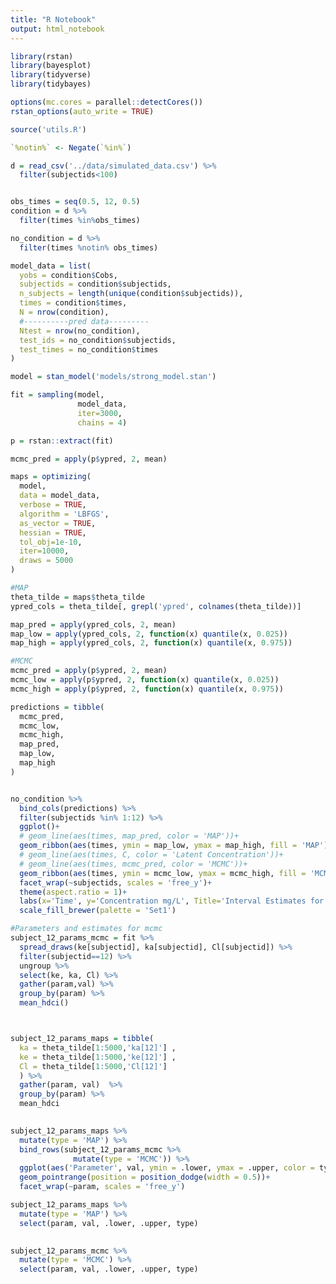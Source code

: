 ```yaml
---
title: "R Notebook"
output: html_notebook
---
```


```r
library(rstan)
library(bayesplot)
library(tidyverse)
library(tidybayes)

options(mc.cores = parallel::detectCores())
rstan_options(auto_write = TRUE)

source('utils.R')

`%notin%` <- Negate(`%in%`)

```

```r
d = read_csv('../data/simulated_data.csv') %>%
  filter(subjectids<100)


obs_times = seq(0.5, 12, 0.5)
condition = d %>% 
  filter(times %in%obs_times)

no_condition = d %>% 
  filter(times %notin% obs_times)

model_data = list(
  yobs = condition$Cobs,
  subjectids = condition$subjectids,
  n_subjects = length(unique(condition$subjectids)),
  times = condition$times,
  N = nrow(condition),
  #----------pred data---------
  Ntest = nrow(no_condition),
  test_ids = no_condition$subjectids,
  test_times = no_condition$times
)

```

```r

model = stan_model('models/strong_model.stan')

fit = sampling(model,
               model_data,
               iter=3000,
               chains = 4)

p = rstan::extract(fit)

mcmc_pred = apply(p$ypred, 2, mean)

```


```r
maps = optimizing(
  model,
  data = model_data,
  verbose = TRUE,
  algorithm = 'LBFGS',
  as_vector = TRUE,
  hessian = TRUE,
  tol_obj=1e-10,
  iter=10000,
  draws = 5000
)

```

```r

#MAP
theta_tilde = maps$theta_tilde
ypred_cols = theta_tilde[, grepl('ypred', colnames(theta_tilde))]

map_pred = apply(ypred_cols, 2, mean)
map_low = apply(ypred_cols, 2, function(x) quantile(x, 0.025))
map_high = apply(ypred_cols, 2, function(x) quantile(x, 0.975))

#MCMC
mcmc_pred = apply(p$ypred, 2, mean)
mcmc_low = apply(p$ypred, 2, function(x) quantile(x, 0.025))
mcmc_high = apply(p$ypred, 2, function(x) quantile(x, 0.975))

predictions = tibble(
  mcmc_pred,
  mcmc_low,
  mcmc_high,
  map_pred,
  map_low,
  map_high
)



```


```r



no_condition %>% 
  bind_cols(predictions) %>% 
  filter(subjectids %in% 1:12) %>% 
  ggplot()+
  # geom_line(aes(times, map_pred, color = 'MAP'))+
  geom_ribbon(aes(times, ymin = map_low, ymax = map_high, fill = 'MAP'), alpha = 0.5)+
  # geom_line(aes(times, C, color = 'Latent Concentration'))+
  # geom_line(aes(times, mcmc_pred, color = 'MCMC'))+
  geom_ribbon(aes(times, ymin = mcmc_low, ymax = mcmc_high, fill = 'MCMC'), alpha = 0.5)+
  facet_wrap(~subjectids, scales = 'free_y')+
  theme(aspect.ratio = 1)+
  labs(x='Time', y='Concentration mg/L', Title='Interval Estimates for concentration')+
  scale_fill_brewer(palette = 'Set1')
```




```r
#Parameters and estimates for mcmc
subject_12_params_mcmc = fit %>% 
  spread_draws(ke[subjectid], ka[subjectid], Cl[subjectid]) %>% 
  filter(subjectid==12) %>% 
  ungroup %>% 
  select(ke, ka, Cl) %>% 
  gather(param,val) %>% 
  group_by(param) %>% 
  mean_hdci()



subject_12_params_maps = tibble(
  ka = theta_tilde[1:5000,'ka[12]'] ,
  ke = theta_tilde[1:5000,'ke[12]'] ,
  Cl = theta_tilde[1:5000,'Cl[12]']
  ) %>% 
  gather(param, val)  %>% 
  group_by(param) %>% 
  mean_hdci
  

```

```r
subject_12_params_maps %>% 
  mutate(type = 'MAP') %>% 
  bind_rows(subject_12_params_mcmc %>% 
              mutate(type = 'MCMC')) %>% 
  ggplot(aes('Parameter', val, ymin = .lower, ymax = .upper, color = type))+
  geom_pointrange(position = position_dodge(width = 0.5))+
  facet_wrap(~param, scales = 'free_y')
```

```r
subject_12_params_maps %>% 
  mutate(type = 'MAP') %>% 
  select(param, val, .lower, .upper, type)
 
```


```r
subject_12_params_mcmc %>% 
  mutate(type = 'MCMC') %>% 
  select(param, val, .lower, .upper, type)
```

